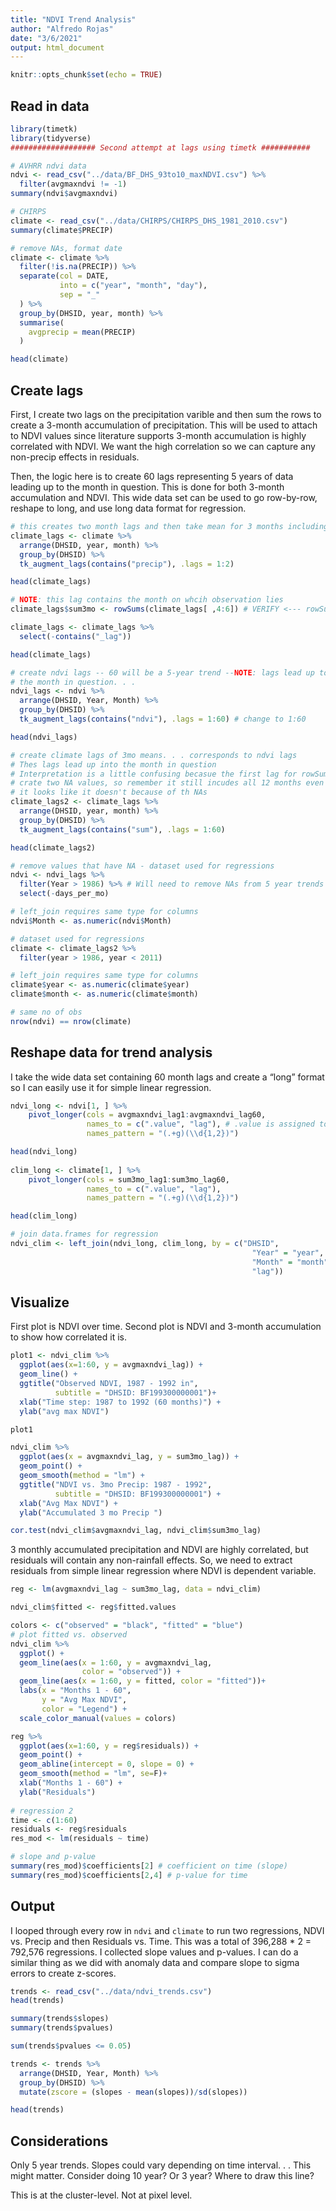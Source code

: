 ```yaml
---
title: "NDVI Trend Analysis"
author: "Alfredo Rojas"
date: "3/6/2021"
output: html_document
---
```


```r
knitr::opts_chunk$set(echo = TRUE)
```

## Read in data

```r

library(timetk)
library(tidyverse)
################### Second attempt at lags using timetk ###########

# AVHRR ndvi data
ndvi <- read_csv("../data/BF_DHS_93to10_maxNDVI.csv") %>%
  filter(avgmaxndvi != -1)
summary(ndvi$avgmaxndvi)

# CHIRPS
climate <- read_csv("../data/CHIRPS/CHIRPS_DHS_1981_2010.csv")
summary(climate$PRECIP)

# remove NAs, format date
climate <- climate %>%
  filter(!is.na(PRECIP)) %>%
  separate(col = DATE,
           into = c("year", "month", "day"),
           sep = "_"
  ) %>%
  group_by(DHSID, year, month) %>%
  summarise(
    avgprecip = mean(PRECIP)
  )

head(climate)

```

## Create lags 

First, I create two lags on the precipitation varible and then sum the rows to create a 3-month accumulation of precipitation. This will be used to attach to NDVI values since literature supports 3-month accumulation is highly correlated with NDVI. We want the high correlation so we can capture any non-precip effects in residuals. 

Then, the logic here is to create 60 lags representing 5 years of data leading up to the month in question. This is done for both 3-month accumulation and NDVI. This wide data set can be used to go row-by-row, reshape to long, and use long data format for regression. 

```r
# this creates two month lags and then take mean for 3 months including current
climate_lags <- climate %>%
  arrange(DHSID, year, month) %>%
  group_by(DHSID) %>%
  tk_augment_lags(contains("precip"), .lags = 1:2)

head(climate_lags)

# NOTE: this lag contains the month on whcih observation lies
climate_lags$sum3mo <- rowSums(climate_lags[ ,4:6]) # VERIFY <--- rowSums

climate_lags <- climate_lags %>%
  select(-contains("_lag"))

head(climate_lags)

# create ndvi lags -- 60 will be a 5-year trend --NOTE: lags lead up to
# the month in question. . . 
ndvi_lags <- ndvi %>%
  arrange(DHSID, Year, Month) %>%
  group_by(DHSID) %>%
  tk_augment_lags(contains("ndvi"), .lags = 1:60) # change to 1:60

head(ndvi_lags)

# create climate lags of 3mo means. . . corresponds to ndvi lags
# Thes lags lead up into the month in question
# Interpretation is a little confusing becasue the first lag for rowSums
# crate two NA values, so remember it still incudes all 12 months even if
# it looks like it doesn't because of th NAs
climate_lags2 <- climate_lags %>%
  arrange(DHSID, year, month) %>%
  group_by(DHSID) %>%
  tk_augment_lags(contains("sum"), .lags = 1:60)

head(climate_lags2)

# remove values that have NA - dataset used for regressions
ndvi <- ndvi_lags %>%
  filter(Year > 1986) %>% # Will need to remove NAs from 5 year trends
  select(-days_per_mo) 

# left_join requires same type for columns
ndvi$Month <- as.numeric(ndvi$Month)

# dataset used for regressions
climate <- climate_lags2 %>%
  filter(year > 1986, year < 2011) 

# left_join requires same type for columns
climate$year <- as.numeric(climate$year)
climate$month <- as.numeric(climate$month)

# same no of obs
nrow(ndvi) == nrow(climate)


```
## Reshape data for trend analysis

I take the wide data set containing 60 month lags and create a "long" format so I can easily use it for simple linear regression. 

```r

ndvi_long <- ndvi[1, ] %>%
    pivot_longer(cols = avgmaxndvi_lag1:avgmaxndvi_lag60,
                 names_to = c(".value", "lag"), # .value is assigned to (.+g)
                 names_pattern = "(.+g)(\\d{1,2})") 

head(ndvi_long)
  
clim_long <- climate[1, ] %>%
    pivot_longer(cols = sum3mo_lag1:sum3mo_lag60,
                 names_to = c(".value", "lag"),
                 names_pattern = "(.+g)(\\d{1,2})")

head(clim_long)

# join data.frames for regression
ndvi_clim <- left_join(ndvi_long, clim_long, by = c("DHSID",
                                                      "Year" = "year",
                                                      "Month" = "month",
                                                      "lag"))
```

## Visualize

First plot is NDVI over time. Second plot is NDVI and 3-month accumulation to show how correlated it is. 

```r

plot1 <- ndvi_clim %>%
  ggplot(aes(x=1:60, y = avgmaxndvi_lag)) +
  geom_line() +
  ggtitle("Observed NDVI, 1987 - 1992 in",
          subtitle = "DHSID: BF199300000001")+
  xlab("Time step: 1987 to 1992 (60 months)") +
  ylab("avg max NDVI")

plot1

ndvi_clim %>%
  ggplot(aes(x = avgmaxndvi_lag, y = sum3mo_lag)) +
  geom_point() +
  geom_smooth(method = "lm") +
  ggtitle("NDVI vs. 3mo Precip: 1987 - 1992",
          subtitle = "DHSID: BF199300000001") +
  xlab("Avg Max NDVI") +
  ylab("Accumulated 3 mo Precip ") 

cor.test(ndvi_clim$avgmaxndvi_lag, ndvi_clim$sum3mo_lag)

```

3 monthly accumulated precipitation and NDVI are highly correlated, but residuals will contain any non-rainfall effects. So, we need to extract residuals from simple linear regression where NDVI is dependent variable.

```r
reg <- lm(avgmaxndvi_lag ~ sum3mo_lag, data = ndvi_clim)

ndvi_clim$fitted <- reg$fitted.values

colors <- c("observed" = "black", "fitted" = "blue")
# plot fitted vs. observed
ndvi_clim %>%
  ggplot() +
  geom_line(aes(x = 1:60, y = avgmaxndvi_lag, 
                color = "observed")) +
  geom_line(aes(x = 1:60, y = fitted, color = "fitted"))+
  labs(x = "Months 1 - 60", 
       y = "Avg Max NDVI", 
       color = "Legend") +
  scale_color_manual(values = colors)

reg %>%
  ggplot(aes(x=1:60, y = reg$residuals)) +
  geom_point() +
  geom_abline(intercept = 0, slope = 0) +
  geom_smooth(method = "lm", se=F)+
  xlab("Months 1 - 60") +
  ylab("Residuals")
  
# regression 2
time <- c(1:60)
residuals <- reg$residuals
res_mod <- lm(residuals ~ time)

# slope and p-value
summary(res_mod)$coefficients[2] # coefficient on time (slope)
summary(res_mod)$coefficients[2,4] # p-value for time


```

## Output

I looped through every row in `ndvi` and `climate` to run two regressions, NDVI vs. Precip and then Residuals vs. Time. This was a total of 396,288 * 2 = 792,576 regressions. I collected slope values and p-values. I can do a similar thing as we did with anomaly data and compare slope to sigma errors to create z-scores. 

```r

trends <- read_csv("../data/ndvi_trends.csv")
head(trends)

summary(trends$slopes)
summary(trends$pvalues)

sum(trends$pvalues <= 0.05)

trends <- trends %>%
  arrange(DHSID, Year, Month) %>%
  group_by(DHSID) %>%
  mutate(zscore = (slopes - mean(slopes))/sd(slopes))

head(trends)
```

## Considerations

Only 5 year trends. Slopes could vary depending on time interval. . . This might matter. Consider doing 10 year? Or 3 year? Where to draw this line? 

This is at the cluster-level. Not at pixel level. 
